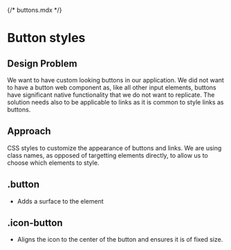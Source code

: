 {/* buttons.mdx */}


<Meta of={Stories} />

# Button styles

## Design Problem

We want to have custom looking buttons in our application.
We did not want to have a button web component as, like all other input elements, buttons have significant native functionality that we do not want to replicate.
The solution needs also to be applicable to links as it is common to style links as buttons.

## Approach

CSS styles to customize the appearance of buttons and links.
We are using class names, as opposed of targetting elements directly, to allow us to choose which elements to style.

## .button

- Adds a surface to the element

<Canvas of={Stories.Button} />

## .icon-button

- Aligns the icon to the center of the button and ensures it is of fixed size.

<Canvas of={Stories.IconButton} />
